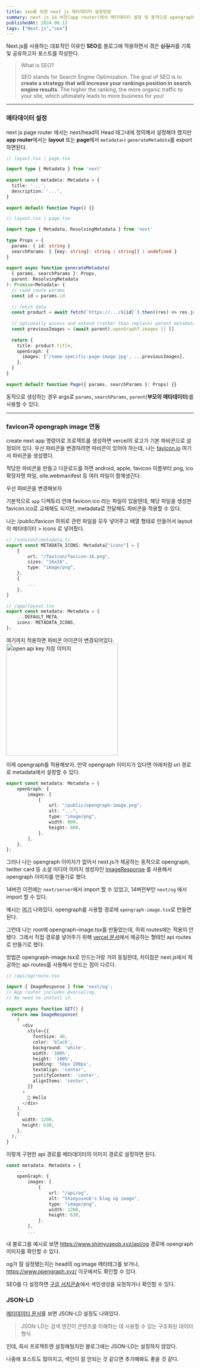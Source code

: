 ```yaml
---
title: seo를 위한 next js 메타데이터 설정방법
summary: next js 14 버전(app router)에서 메타데이터 설정 및 동적으로 opengraph 이미지 연동하기
publishedAt: 2024.08.12
tags: ["Next.js","seo"]
---
```


Next.js를 사용하는 대표적인 이유인 **SEO**를 블로그에 적용하면서 겪은 ~~삽질기~~를 기록 및 공유하고자 포스트를 작성한다.

> What is SEO?
> 
> SEO stands for Search Engine Optimization. The goal of SEO is to **create a strategy that will increase your rankings position in search engine results**. The higher the ranking, the more organic traffic to your site, which ultimately leads to more business for you!

---

### 메타데이터 설정

next js page router 에서는 next/head의 Head 태그내에 정의해서 설정해야 했지만 **app router**에서는 **layout** 또는 **page**에서 `metadata나` `generateMetadata`를 export 하면된다.

```typescript title="정적 메타데이터 생성"
// layout.tsx | page.tsx

import type { Metadata } from 'next'
 
export const metadata: Metadata = {
  title: '...',
  description: '...',
}
 
export default function Page() {}
```

```typescript title="동적 메타데이터 생성"
// layout.tsx | page.tsx

import type { Metadata, ResolvingMetadata } from 'next'
 
type Props = {
  params: { id: string }
  searchParams: { [key: string]: string | string[] | undefined }
}
 
export async function generateMetadata(
  { params, searchParams }: Props,
  parent: ResolvingMetadata
): Promise<Metadata> {
  // read route params
  const id = params.id
 
  // fetch data
  const product = await fetch(`https://.../${id}`).then((res) => res.json())
 
  // optionally access and extend (rather than replace) parent metadata
  const previousImages = (await parent).openGraph?.images || []
 
  return {
    title: product.title,
    openGraph: {
      images: ['/some-specific-page-image.jpg', ...previousImages],
    },
  }
}
 
export default function Page({ params, searchParams }: Props) {}
```

동적으로 생성하는 경우 args로 `params`, `searchParams`, `parent`(**부모의 메타데이터**)를 사용할 수 있다.

---

### favicon과 opengraph image 연동

create next app 명령어로 프로젝트를 생성하면 vercel의 로고가 기본 파비콘으로 설정되어 있다. 우선 파비콘을 변경하려면 파비콘이 있어야 하는데, 나는 [favicon.io](https://favicon.io/) 여기서 파비콘을 생성했다.

적당한 파비콘을 만들고 다운로드를 하면 android, apple, favicon 이름부터 png, ico 확장자명 파일, site.webmanifest 등 여러 파일이 함께생긴다.

우선 파비콘을 변경해보자

기본적으로 `app` 디렉토리 안에 favicon.ico 라는 파일이 있을텐데, 해당 파일을 생성한 favicon.ico로 교체해도 되지만, metadata로 전달해도 파비콘을 적용할 수 있다.

나는 /public/favicon 하위로 관련 파일을 모두 넣어주고 배열 형태로 만들어서 layout의 메타데이터 > icons 로 넣어줬다.

```typescript
// /constant/metadata.ts
export const METADATA_ICONS: Metadata["icons"] = [
    {
        url: "/favicon/favicon-16.png",
        sizes: "16x16",
        type: "image/png",
    },
    {
        ...
    },
]

// /app/layout.tsx
export const metadata: Metadata = {
    ...DEFAULT_META,
    icons: METADATA_ICONS,
};
```

여기까지 적용하면 파비콘 아이콘이 변경되어있다.
<img src="/assets/파비콘-적용.png" width="300px" height="auto" alt="open api key 저장 이미지"/>

이제 opengraph를 적용해보자. 만약 opengraph 이미지가 있다면 아래처럼 url 경로로 metadata에서 설정할 수 있다.

```typescript title="메타데이터 opengraph 이미지 설정 방법"
export const metadata: Metadata = {
    openGraph: {
        images: [
            {
                url: "/public/opengraph-image.png",
                alt: "...",
                type: "image/png",
                width: 000,
                height: 000,
            },
        ],
    },
};
```

그러나 나는 opengraph 이미지가 없어서 next.js가 제공하는 동적으로 opengraph, twitter card 등 소셜 미디어 이미지 생성자인 [ImageResponse](https://nextjs.org/docs/app/api-reference/functions/image-response) 를 사용해서 opengraph 이미지를 만들기로 했다.

14버전 이전에는 `next/server`에서 import 할 수 있었고, 14버전부턴 `next/og` 에서 import 할 수 있다.

예시는 [여기](https://nextjs.org/docs/app/api-reference/file-conventions/metadata/opengraph-image) 나와있다. opengraph를 사용할 경로에 `opengraph-image.tsx`로 만들면 된다.

그런데 나는 root에 opengraph-image.tsx를 만들었는데, 하위 routes에는 적용이 안됐다. 그래서 직접 경로를 넣어주기 위해 [vercel 문서](https://vercel.com/docs/functions/og-image-generation)에서 제공하는 형태인 api routes로 만들기로 했다.

방법은 opengraph-image.tsx로 만드는거랑 거의 동일한데, 차이점은 next.js에서 제공하는 api routes를 사용해서 만드는 점이 다르다.

```typescript
// /api/og/route.tsx

import { ImageResponse } from 'next/og';
// App router includes @vercel/og.
// No need to install it.
 
export async function GET() {
  return new ImageResponse(
    (
      <div
        style={{
          fontSize: 40,
          color: 'black',
          background: 'white',
          width: '100%',
          height: '100%',
          padding: '50px 200px',
          textAlign: 'center',
          justifyContent: 'center',
          alignItems: 'center',
        }}
      >
        👋 Hello
      </div>
    ),
    {
      width: 1200,
      height: 630,
    },
  );
}
```

이렇게 구현한 api 경로를 메타데이터의 이미지 경로로 설정하면 된다.

```typescript
const metadata: Metadata = {
    ...
    openGraph: {
        images: [
            {
                url: "/api/og",
                alt: "Shimyuseob's blog og image",
                type: "image/png",
                width: 1200,
                height: 630,
            },
        ],
        ...
```

내 블로그를 예시로 보면 https://www.shimyuseob.xyz/api/og 경로에 opengraph 이미지를 확인할 수 있다.

og가 잘 설정됐는지는 head의 og:image 메타태그를 보거나, https://www.opengraph.xyz/ 이곳에서도 확인할 수 있다.

SEO를 다 설정하면 [구글 서치콘솔](https://search.google.com/search-console/about)에서 색인생성을 요청하거나 확인할 수 있다.


### JSON-LD

[메타데이터 문서](https://nextjs.org/docs/app/building-your-application/optimizing/metadata#json-ld)를 보면 JSON-LD 설정도 나와있다. 

> JSON-LD는 검색 엔진이 콘텐츠를 이해하는 데 사용할 수 있는 구조화된 데이터 형식

인데, 회사 프로젝트엔 설정해뒀지만 블로그에는 JSON-LD는 설정하지 않았다.

나중에 포스트도 많아지고, 색인이 잘 안되는 것 같으면 추가해봐도 좋을 것 같다.
